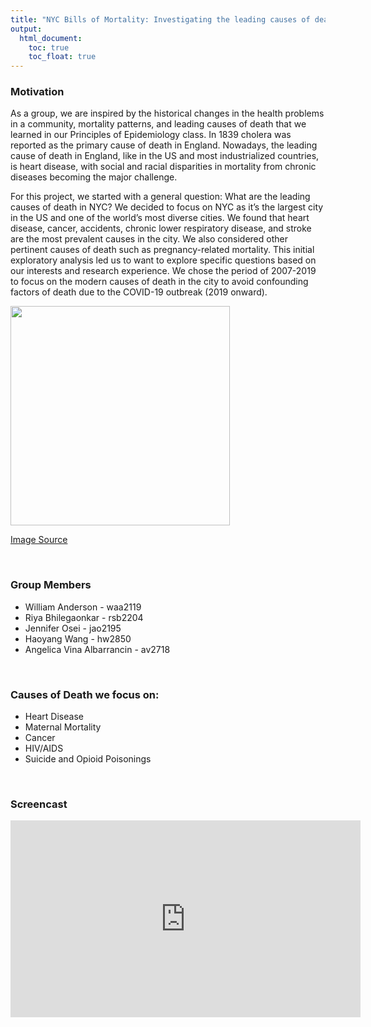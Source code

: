 ```yaml
---
title: "NYC Bills of Mortality: Investigating the leading causes of death in New York City"
output: 
  html_document:
    toc: true
    toc_float: true
---
```


### Motivation

As a group, we are inspired by the historical changes in the health problems in a community, mortality patterns, and leading causes of death that we learned in our Principles of Epidemiology class. In 1839 cholera was reported as the primary cause of death in England. Nowadays, the leading cause of death in England, like in the US and most industrialized countries, is heart disease, with social and racial disparities in mortality from chronic diseases becoming the major challenge.

For this project, we started with a general question: What are the leading causes of death in NYC? We decided to focus on NYC as it’s the largest city in the US and one of the world’s most diverse cities. We found that heart disease, cancer, accidents, chronic lower respiratory disease, and stroke are the most prevalent causes in the city. We also considered other pertinent causes of death such as pregnancy-related mortality. This initial exploratory analysis led us to want to explore specific questions based on our interests and research experience. We chose the period of 2007-2019 to focus on the modern causes of death in the city to avoid confounding factors of death due to the COVID-19 outbreak (2019 onward).  

![](images/cholera.png){width="351"}

[Image Source](http://eta.health.usf.edu/publichealth/PHC6000/presentations/Stockwell/Unit01/EPI6000_week1_stockwell_part1_slides.pdf)

<br>

### Group Members
* William Anderson - waa2119 
* Riya Bhilegaonkar - rsb2204 
* Jennifer Osei - jao2195 
* Haoyang Wang - hw2850 
* Angelica Vina Albarrancin - av2718

<br>

### Causes of Death we focus on:
* Heart Disease
* Maternal Mortality
* Cancer
* HIV/AIDS
* Suicide and Opioid Poisonings

<br>

### Screencast

<iframe width="560" height="315" src="https://www.youtube.com/embed/-iBiZbnipig" title="YouTube video player" frameborder="0" allow="accelerometer; autoplay; clipboard-write; encrypted-media; gyroscope; picture-in-picture" allowfullscreen></iframe>
